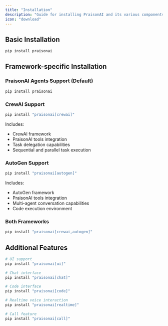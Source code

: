 ```yaml
---
title: "Installation"
description: "Guide for installing PraisonAI and its various components including framework support and additional features"
icon: "download"
---
```


## Basic Installation
```bash
pip install praisonai
```

## Framework-specific Installation

### PraisonAI Agents Support (Default)

```bash
pip install praisonai
``` 

### CrewAI Support
```bash
pip install "praisonai[crewai]"
```

Includes:
- CrewAI framework
- PraisonAI tools integration
- Task delegation capabilities
- Sequential and parallel task execution

### AutoGen Support
```bash
pip install "praisonai[autogen]"
```

Includes:
- AutoGen framework
- PraisonAI tools integration
- Multi-agent conversation capabilities
- Code execution environment

### Both Frameworks
```bash
pip install "praisonai[crewai,autogen]"
```

## Additional Features

```bash
# UI support
pip install "praisonai[ui]"

# Chat interface
pip install "praisonai[chat]"

# Code interface
pip install "praisonai[code]"

# Realtime voice interaction
pip install "praisonai[realtime]"

# Call feature
pip install "praisonai[call]"
```